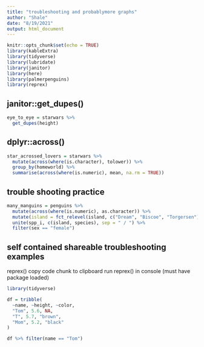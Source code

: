 ```yaml
---
title: "troubleshooting and probablymore graphs"
author: "Shale"
date: "8/19/2021"
output: html_document
---
```


```r
knitr::opts_chunk$set(echo = TRUE)
library(kableExtra)
library(tidyverse)
library(lubridate)
library(janitor)
library(here)
library(palmerpenguins)
library(reprex)
```

## janitor::get_dupes()

```r
eye_to_eye = starwars %>% 
  get_dupes(height)
```

## dplyr::across()

```r
star_acrossed_lovers = starwars %>% 
  mutate(across(where(is.character), tolower)) %>% 
  group_by(homeworld) %>% 
  summarise(across(where(is.numeric), mean, na.rm = TRUE))
```

## trouble shooting practice

```r
many_manguins = penguins %>% 
  mutate(across(where(is.numeric), as.character)) %>% 
  mutate(island = fct_relevel(island, c("Dream", "Biscoe", "Torgersen"))) %>% 
  unite(spp_i, c(island, species), sep = " / ") %>% 
  filter(sex == "female")
```

## self contained shareable troubleshooting examples

reprex()
copy code chunk to clipboard
run reprex() in console (must have package loaded)

```r
library(tidyverse)

df = tribble(
  ~name, ~height, ~color,
  "Tom", 5.6, NA,
  "T", 5.7, "brown",
  "Mom", 5.2, "black"
)

df %>% filter(name == "Tom")
```




